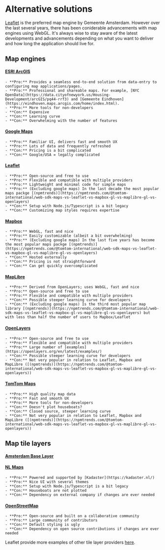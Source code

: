 
<Meta title="Alternative solutions" />

# Alternative solutions

[Leaflet](https://leafletjs.com) is the preferred map engine by Gemeente Amsterdam. However over the last several years, there has been coniderable advancements with map engines using WebGL. It's always wise to stay aware of the latest developments and advancements depending on what you want to deliver and how long the application should live for.

## Map engines

#### [ESRI ArcGIS](https://www.esri.com/en-us/arcgis/about-arcgis/overview)

    - **Pro:** Provides a seamless end-to-end solution from data-entry to configuring map applications/pages.
    - **Pro:** Professional and shareable maps. For example, [NYC OpenData](https://data.cityofnewyork.us/Housing-Development/arcGIS/pq44-rrf3) and [Gemeente Eindhoven](https://eindhoven.maps.arcgis.com/home/index.html).
    - **Pro:** More tools for non-developers
    - **Con:** Expensive
    - **Con:** Learning curve
    - **Con:** Overwhelming with the number of features

#### [Google Maps](https://google.com/maps)

    - **Pro:** Familiar UI, delivers fast and smooth UX
    - **Pro:** Lots of data and frequently refreshed
    - **Con:** Pricing is a bit complicated
    - **Con:** Google/USA = legally complicated

#### [Leaflet](https://leafletjs.com/)

    - **Pro:** Open-source and free to use
    - **Pro:** Flexible and compatible with multiple providers
    - **Pro:** Lightweight and minimal code for simple maps
    - **Pro:** (Excluding google maps) In the last decade the most popular maps packge [(npmtrends)](https://npmtrends.com/@tomtom-international/web-sdk-maps-vs-leaflet-vs-mapbox-gl-vs-maplibre-gl-vs-openlayers)
    - **Con:** Setup with Node.js/Typescript is a bit legacy
    - **Con:** Customizing map styles requires expertise

#### [Mapbox](https://mapbox.com/)

    - **Pro:** WebGL, fast and nice
    - **Pro:** Easily customizable (albeit a bit overwhelming)
    - **Pro:** (Excluding google maps) In the last five years has become the most popular maps packge [(npmtrends)](https://npmtrends.com/@tomtom-international/web-sdk-maps-vs-leaflet-vs-mapbox-gl-vs-maplibre-gl-vs-openlayers)
    - **Con:** Hosted externally
    - **Con:** Pricing is not straightforward
    - **Con:** Can get quickly overcomplicated

#### [MapLibre](https://maplibre.org/)

    - **Pro:** Derived from OpenLayers; uses WebGL, fast and nice
    - **Pro:** Open-source and free to use
    - **Pro:** Flexible and compatible with multiple providers
    - **Con:** Possible steeper learning curve for developers
    - **Con:** (Excluding google maps) Is the third most popular map library [(npmtrends)](https://npmtrends.com/@tomtom-international/web-sdk-maps-vs-leaflet-vs-mapbox-gl-vs-maplibre-gl-vs-openlayers) but with less than half the number of users to Mapbox/Leaflet

#### [OpenLayers](https://openlayers.org/)

    - **Pro:** Open-source and free to use
    - **Pro:** Flexible and compatible with multiple providers
    - **Pro:** Large number of [examples](https://openlayers.org/en/latest/examples/)
    - **Con:** Possible steeper learning curve for developers
    - **Con:** Not very popular in relation to Leaflet, Mapbox and MapLibre ([(npmtrends)](https://npmtrends.com/@tomtom-international/web-sdk-maps-vs-leaflet-vs-mapbox-gl-vs-maplibre-gl-vs-openlayers))

#### [TomTom Maps](https://www.tomtom.com/products/maps/)

    - **Pro:** High quality map data
    - **Pro:** Fast and smooth UX
    - **Pro:** More tools for non-developers
    - **Con:** Doesn't plot houseboats?
    - **Con:** Closed source, steeper learning curve
    - **Con:** Not very popular in relation to Leaflet, Mapbox and MapLibre ([(npmtrends)](https://npmtrends.com/@tomtom-international/web-sdk-maps-vs-leaflet-vs-mapbox-gl-vs-maplibre-gl-vs-openlayers))

## Map tile layers

#### [Amsterdam Base Layer](./?path=/docs/react-baselayer--docs)

#### [NL Maps](https://nlmaps.nl/)

    - **Pro:** Powered and supported by [Kadaster](https://kadaster.nl/)
    - **Pro:** Nice UI with several themes
    - **Con:** Setup with Node.js/Typescript is a bit legacy
    - **Con:** Houseboats are not plotted
    - **Con:** Dependency on external company if changes are ever needed

#### [OpenStreetMap](https://www.openstreetmap.org/)

    - **Pro:** Open-source and built on a collaborative community
    - **Pro:** Large community of contributors
    - **Con:** Default styling is ugly
    - **Con:** Dependency on open source contributions if changes are ever needed

Leaflet provide more examples of other tile layer providers [here](https://leaflet-extras.github.io/leaflet-providers/preview/).
